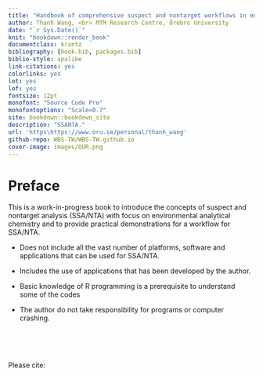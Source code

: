 ```yaml
---
title: "Handbook of comprehensive suspect and nontarget workflows in environmental analysis using GC and LC-HRMS"
author: Thanh Wang, <br> MTM Research Centre, Örebro University
date: "`r Sys.Date()`"
knit: "bookdown::render_book"
documentclass: krantz
bibliography: [book.bib, packages.bib]
biblio-style: apalike
link-citations: yes
colorlinks: yes
lot: yes
lof: yes
fontsize: 12pt
monofont: "Source Code Pro"
monofontoptions: "Scale=0.7"
site: bookdown::bookdown_site
description: "SSANTA."
url: 'https\https://www.oru.se/personal/thanh_wang'
github-repo: WBS-TW/WBS-TW.github.io
cover-image: images/OUR.png
---
```

<!-- If you need PDF output, uncomment bookdown::pdf_book above in YAML. You will need a LaTeX installation, e.g., https://yihui.name/tinytex/ -->


# Preface {-}

This is a work-in-progress book to introduce the concepts of suspect and nontarget analysis (SSA/NTA) with focus on environmental analytical chemistry and to provide practical demonstrations for a workflow for SSA/NTA.

- Does not include all the vast number of platforms, software and applications that can be used for SSA/NTA. <br>

- Includes the use of applications that has been developed by the author.

* Basic knowledge of R programming is a prerequisite to understand some of the codes
* The author do not take responsibility for programs or computer crashing.  

<br><br><br>

Please cite: 
